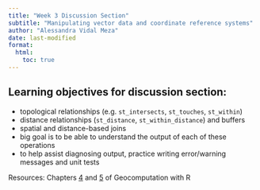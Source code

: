 ```yaml
---
title: "Week 3 Discussion Section"
subtitle: "Manipulating vector data and coordinate reference systems"
author: "Alessandra Vidal Meza"
date: last-modified
format:
  html:
    toc: true
---
```


## Learning objectives for discussion section:
- topological relationships (e.g. `st_intersects`, `st_touches`, `st_within`)
- distance relationships (`st_distance`, `st_within_distance`) and buffers
- spatial and distance-based joins
- big goal is to be able to understand the output of each of these operations
- to help assist diagnosing output, practice writing error/warning messages and unit tests

Resources: Chapters [4](https://r.geocompx.org/spatial-operations.html) and [5](https://r.geocompx.org/geometry-operations) of Geocomputation with R